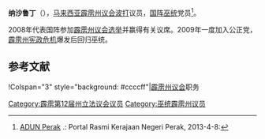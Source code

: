 {{noteTA
|G1=melayu
}}
{{Infobox Officeholder
|honorific-prefix = 拿督<br><!--保留换行-->
|name             = 纳沙鲁丁
|original_name    = Nasarudin bin Hashim
|honorific-suffix=
|image            = 
|image_wide       =

|constituency_AM = [[波打|波打]]
|assembly      = 霹雳州议会
|term_start      = 
|term_end       = 
|predecessor     = 
 |majority       = 
 |order2            =
|office2          = 
|term_start2       = 
 |term_end2         = 
|predecessor2      = 
 |successor2        = 
|birth_date       = 
|birth_place      = 
|death_date       = 
|death_place      =
|othername =
|nationality = {{MYS}}
|party            = {{国阵}}<br>{{巫统}}
|otherparty = 
|sex = 
|spouse           = 
|children         =
|religion         = [[伊斯兰教|伊斯兰教]]
|profession       = 
|alma_mater       = 
}}

'''纳沙鲁丁'''（{{lang-ms|Nasarudin bin Hashim}}），[[马来西亚|马来西亚]][[霹雳州|霹雳]][[霹雳州议会|州议会]][[波打|波打]]议员，[[国阵|国阵]][[巫统|巫统]]党员<ref>[http://www.perak.gov.my/index.php/kerajaan-negeri/adun-perak ADUN Perak] {{webarchive|url=https://web.archive.org/web/20130122011957/http://www.perak.gov.my/index.php/kerajaan-negeri/adun-perak |date=2013-01-22 }}.: Portal Rasmi Kerajaan Negeri Perak, 2013-4-8:</ref>。

2008年代表国阵参加[[2008年马来西亚大选|霹雳州议会选举]]并赢得有关议席。2009年一度加入公正党，[[霹雳州宪政危机|霹雳州宪政危机]]爆发后回归巫统。

==参考文献==
{{reflist}}

{{start box}}
!Colspan="3" style="background: #ccccff"|[[霹雳州议会|霹雳州议会]]职务
{{S-before|<!--待补充-->}}
{{S-title|[[波打议员|波打议员]]|至今}}
{{S-inc}}
{{end box}}
{{马来西亚人物小作品}}

[[Category:霹雳第12届州立法议会议员|Category:霹雳第12届州立法议会议员]]
[[Category:巫统霹雳州议员|Category:巫统霹雳州议员]]